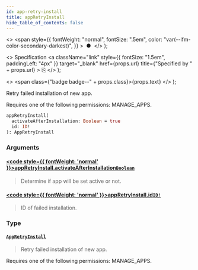 ```yaml
---
id: app-retry-install
title: appRetryInstall
hide_table_of_contents: false
---
```


  <>
    <span
      style={{
        fontWeight: "normal",
        fontSize: ".5em",
        color: "var(--ifm-color-secondary-darkest)",
      }}
    >
      &nbsp;●&nbsp;
    </span>
  </>
);

  <>
    Specification
    <a
      className="link"
      style={{ fontSize: "1.5em", paddingLeft: "4px" }}
      target="\_blank"
      href={props.url}
      title={"Specified by " + props.url}
    >
      ⎘
    </a>
  </>
);

  <>
    <span class={"badge badge--" + props.class}>{props.text}</span>
  </>
);

Retry failed installation of new app.

Requires one of the following permissions: MANAGE_APPS.

```graphql
appRetryInstall(
  activateAfterInstallation: Boolean = true
  id: ID!
): AppRetryInstall
```

### Arguments

#### [<code style={{ fontWeight: 'normal' }}>appRetryInstall.<b>activateAfterInstallation</b></code>](#)<Bullet />[`Boolean`](../../../developer/api-reference/scalars/boolean) <Badge class="secondary" text="scalar"/>

> Determine if app will be set active or not.

#### [<code style={{ fontWeight: 'normal' }}>appRetryInstall.<b>id</b></code>](#)<Bullet />[`ID!`](../../../developer/api-reference/scalars/id) <Badge class="secondary" text="non-null"/> <Badge class="secondary" text="scalar"/>

> ID of failed installation.

### Type

#### [`AppRetryInstall`](../../../developer/api-reference/objects/app-retry-install) <Badge class="secondary" text="object"/>

> Retry failed installation of new app.

Requires one of the following permissions: MANAGE_APPS.

>
